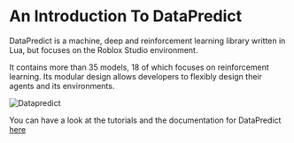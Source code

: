 # An Introduction To DataPredict

DataPredict is a machine, deep and reinforcement learning library written in Lua, but focuses on the Roblox Studio environment.

It contains more than 35 models, 18 of which focuses on reinforcement learning. Its modular design allows developers to flexibly design their agents and its environments.

<img src="https://huggingface.co/datasets/huggingface-deep-rl-course/course-images/resolve/main/en/unit12/datapredict.png" alt="Datapredict"/>

You can have a look at the tutorials and the documentation for DataPredict [here](https://aqwamcreates.github.io/DataPredict/)
